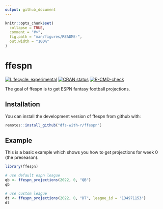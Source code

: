 ```yaml
---
output: github_document
---
```


<!-- README.md is generated from README.Rmd. Please edit that file -->

```r
knitr::opts_chunk$set(
  collapse = TRUE,
  comment = "#>",
  fig.path = "man/figures/README-",
  out.width = "100%"
)
```

# ffespn

<!-- badges: start -->
[![Lifecycle: experimental](https://img.shields.io/badge/lifecycle-experimental-orange.svg)](https://www.tidyverse.org/lifecycle/#experimental)
[![CRAN status](https://www.r-pkg.org/badges/version/ffespn)](https://CRAN.R-project.org/package=ffespn)
[![R-CMD-check](https://github.com/dfs-with-r/ffespn/workflows/R-CMD-check/badge.svg)](https://github.com/dfs-with-r/ffespn/actions)
<!-- badges: end -->

The goal of ffespn is to get ESPN fantasy football projections. 

## Installation

You can install the development version of ffespn from github with:

``` r
remotes::install_github("dfs-with-r/ffespn")
```

## Example

This is a basic example which shows you how to get projections for week 0 (the preseason).

```r
library(ffespn)

# use default espn league
qb <- ffespn_projections(2022, 0, "QB")
qb

# use custom league
dt <- ffespn_projections(2022, 0, "DT", league_id = "134971153")
dt
```
